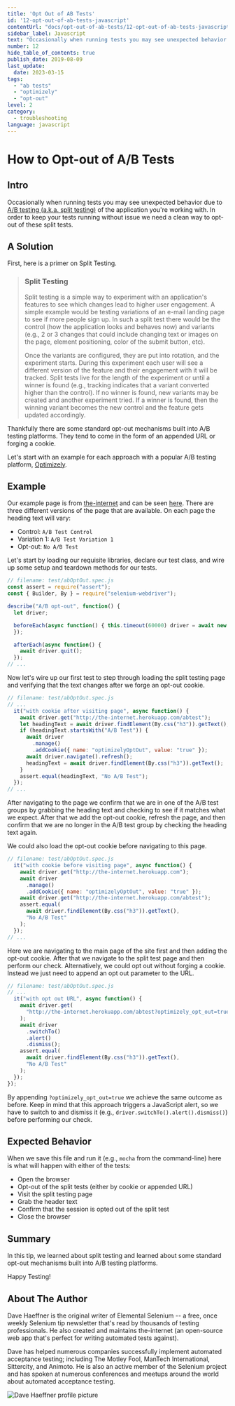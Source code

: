 ```yaml
---
title: 'Opt Out of AB Tests'
id: '12-opt-out-of-ab-tests-javascript'
contentUrl: "docs/opt-out-of-ab-tests/12-opt-out-of-ab-tests-javascript"
sidebar_label: Javascript
text: "Occasionally when running tests you may see unexpected behavior due to A/B testing of the application you're working with. In order to keep your tests running without issue we need a clean way to opt-out of these split tests."
number: 12
hide_table_of_contents: true
publish_date: 2019-08-09
last_update:
  date: 2023-03-15
tags:
  - "ab tests"
  - "optimizely"
  - "opt-out"
level: 2
category:
  - troubleshooting
language: javascript
---
```


# How to Opt-out of A/B Tests

## Intro

Occasionally when running tests you may see unexpected behavior due to [A/B testing (a.k.a. split testing)](http://en.wikipedia.org/wiki/A/B_testing) of the application you're working with. In order to keep your tests running without issue we need a clean way to opt-out of these split tests.

## A Solution

First, here is a primer on Split Testing.
>### Split Testing
>Split testing is a simple way to experiment with an application's features to see which changes lead to higher user engagement. A simple example would be testing variations of an e-mail landing page to see if more people sign up. In such a split test there would be the control (how the application looks and behaves now) and variants (e.g., 2 or 3 changes that could include changing text or images on the page, element positioning, color of the submit button, etc).
>
>Once the variants are configured, they are put into rotation, and the experiment starts. During this experiment each user will see a different version of the feature and their engagement with it will be tracked. Split tests live for the length of the experiment or until a winner is found (e.g., tracking indicates that a variant converted higher than the control). If no winner is found, new variants may be created and another experiment tried. If a winner is found, then the winning variant becomes the new control and the feature gets updated accordingly.


Thankfully there are some standard opt-out mechanisms built into A/B testing platforms. They tend to come in the form of an appended URL or forging a cookie.

Let's start with an example for each approach with a popular A/B testing platform, [Optimizely](https://www.optimizely.com/).

## Example

Our example page is from [the-internet](http://github.com/tourdedave/the-internet) and can be seen [here](http://the-internet.herokuapp.com/abtest). There are three different versions of the page that are available. On each page the heading text will vary:

+ Control: `A/B Test Control`
+ Variation 1: `A/B Test Variation 1`
+ Opt-out: `No A/B Test`

Let's start by loading our requisite libraries, declare our test class, and wire up some setup and teardown methods for our tests.

```javascript
// filename: test/abOptOut.spec.js
const assert = require("assert");
const { Builder, By } = require("selenium-webdriver");

describe("A/B opt-out", function() {
  let driver;

  beforeEach(async function() { this.timeout(60000) driver = await new Builder().forBrowser("chrome").build();
  });

  afterEach(async function() {
    await driver.quit();
  });
// ...
```

Now let's wire up our first test to step through loading the split testing page and verifying that the text changes after we forge an opt-out cookie.

```javascript
// filename: test/abOptOut.spec.js
// ...
  it("with cookie after visiting page", async function() {
    await driver.get("http://the-internet.herokuapp.com/abtest");
    let headingText = await driver.findElement(By.css("h3")).getText();
    if (headingText.startsWith("A/B Test")) {
      await driver
        .manage()
        .addCookie({ name: "optimizelyOptOut", value: "true" });
      await driver.navigate().refresh();
      headingText = await driver.findElement(By.css("h3")).getText();
    }
    assert.equal(headingText, "No A/B Test");
  });
// ...
```

After navigating to the page we confirm that we are in one of the A/B test groups by grabbing the heading text and checking to see if it matches what we expect. After that we add the opt-out cookie, refresh the page, and then confirm that we are no longer in the A/B test group by checking the heading text again.

We could also load the opt-out cookie before navigating to this page.

```javascript
// filename: test/abOptOut.spec.js
  it("with cookie before visiting page", async function() {
    await driver.get("http://the-internet.herokuapp.com");
    await driver
      .manage()
      .addCookie({ name: "optimizelyOptOut", value: "true" });
    await driver.get("http://the-internet.herokuapp.com/abtest");
    assert.equal(
      await driver.findElement(By.css("h3")).getText(),
      "No A/B Test"
    );
  });
// ...
```

Here we are navigating to the main page of the site first and then adding the opt-out cookie. After that we navigate to the split test page and then perform our check. Alternatively, we could opt out without forging a cookie. Instead we just need to append an opt out parameter to the URL.

```javascript
// filename: test/abOptOut.spec.js
// ...
  it("with opt out URL", async function() {
    await driver.get(
      "http://the-internet.herokuapp.com/abtest?optimizely_opt_out=true"
    );
    await driver
      .switchTo()
      .alert()
      .dismiss();
    assert.equal(
      await driver.findElement(By.css("h3")).getText(),
      "No A/B Test"
    );
  });
});
```

By appending `?optimizely_opt_out=true` we achieve the same outcome as before. Keep in mind that this approach triggers a JavaScript alert, so we have to switch to and dismiss it (e.g., `driver.switchTo().alert().dismiss()`) before performing our check.

## Expected Behavior

When we save this file and run it (e.g., `mocha` from the command-line) here is what will happen with either of the tests:

+ Open the browser
+ Opt-out of the split tests (either by cookie or appended URL)
+ Visit the split testing page
+ Grab the header text
+ Confirm that the session is opted out of the split test
+ Close the browser

## Summary

In this tip, we learned about split testing and learned about some standard opt-out mechanisms built into A/B testing platforms.

Happy Testing!

## About The Author

Dave Haeffner is the original writer of Elemental Selenium -- a free, once weekly Selenium tip newsletter that's read by thousands of testing professionals. He also created and maintains the-internet (an open-source web app that's perfect for writing automated tests against).

Dave has helped numerous companies successfully implement automated acceptance testing; including The Motley Fool, ManTech International, Sittercity, and Animoto. He is also an active member of the Selenium project and has spoken at numerous conferences and meetups around the world about automated acceptance testing.

![Dave Haeffner profile picture](/img/authors/dave-haeffner.jpeg#author-img 'a title')
